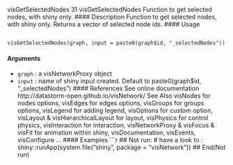 visGetSelectedNodes 31
visGetSelectedNodes Function to get selected nodes, with shiny only.
#### Description
Function to get selected nodes, with shiny only. Returns a vector of selected node ids.
#### Usage
<pre><code>
visGetSelectedNodes(graph, input = paste0(graph$id, "_selectedNodes"))
</code></pre>
#### Arguments
* ``graph`` : a visNetworkProxy object
* ``input`` : name of shiny input created. Default to paste0(graph$id, "_selectedNodes")
#### References
See online documentation http://datastorm-open.github.io/visNetwork/
See Also
visNodes for nodes options, visEdges for edges options, visGroups for groups options, visLegend
for adding legend, visOptions for custom option, visLayout & visHierarchicalLayout for layout,
visPhysics for control physics, visInteraction for interaction, visNetworkProxy & visFocus & visFit
for animation within shiny, visDocumentation, visEvents, visConfigure ...
#### Examples
```r
## Not run:
# have a look to :
shiny::runApp(system.file("shiny", package = "visNetwork"))
## End(Not run)
